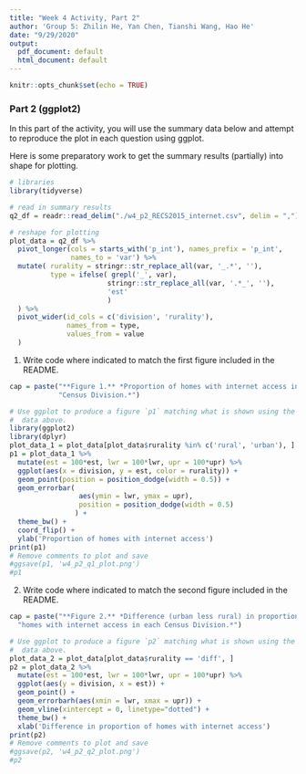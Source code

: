 ```yaml
---
title: "Week 4 Activity, Part 2"
author: 'Group 5: Zhilin He, Yan Chen, Tianshi Wang, Hao He'
date: "9/29/2020"
output:
  pdf_document: default
  html_document: default
---
```


```r
knitr::opts_chunk$set(echo = TRUE)
```

### Part 2 (ggplot2)

In this part of the activity, you will use the summary data below and attempt
to reproduce the plot in each question using ggplot.

Here is some preparatory work to get the summary results (partially) into
shape for plotting. 

```r
# libraries
library(tidyverse)

# read in summary results
q2_df = readr::read_delim("./w4_p2_RECS2015_internet.csv", delim = ",")
```

```r
# reshape for plotting
plot_data = q2_df %>%
  pivot_longer(cols = starts_with('p_int'), names_prefix = 'p_int',
               names_to = 'var') %>%
  mutate( rurality = stringr::str_replace_all(var, '_.*', ''),
          type = ifelse( grepl('_', var), 
                        stringr::str_replace_all(var, '.*_', ''),
                        'est'
                        )
  ) %>%
  pivot_wider(id_cols = c('division', 'rurality'), 
              names_from = type, 
              values_from = value
  ) 
```

1. Write code where indicated to match the first figure included in the README.
```r
cap = paste("**Figure 1.** *Proportion of homes with internet access in each",
            "Census Division.*")

# Use ggplot to produce a figure `p1` matching what is shown using the
#  data above. 
library(ggplot2)
library(dplyr)
plot_data_1 = plot_data[plot_data$rurality %in% c('rural', 'urban'), ]
p1 = plot_data_1 %>% 
  mutate(est = 100*est, lwr = 100*lwr, upr = 100*upr) %>%
  ggplot(aes(x = division, y = est, color = rurality)) +
  geom_point(position = position_dodge(width = 0.5)) +
  geom_errorbar(
                 aes(ymin = lwr, ymax = upr),
                 position = position_dodge(width = 0.5)
                ) +
  theme_bw() +
  coord_flip() +
  ylab('Proportion of homes with internet access')
print(p1)
# Remove comments to plot and save
#ggsave(p1, 'w4_p2_q1_plot.png')
#p1
```

2. Write code where indicated to match the second figure included in the README.
```r
cap = paste("**Figure 2.** *Difference (urban less rural) in proportion of",
  "homes with internet access in each Census Division.*")

# Use ggplot to produce a figure `p2` matching what is shown using the
#  data above. 
plot_data_2 = plot_data[plot_data$rurality == 'diff', ]
p2 = plot_data_2 %>% 
  mutate(est = 100*est, lwr = 100*lwr, upr = 100*upr) %>%
  ggplot(aes(y = division, x = est)) + 
  geom_point() +
  geom_errorbarh(aes(xmin = lwr, xmax = upr)) +
  geom_vline(xintercept = 0, linetype="dotted") +
  theme_bw() +
  xlab('Difference in proportion of homes with internet access')
print(p2)
# Remove comments to plot and save
#ggsave(p2, 'w4_p2_q2_plot.png')
#p2

```


